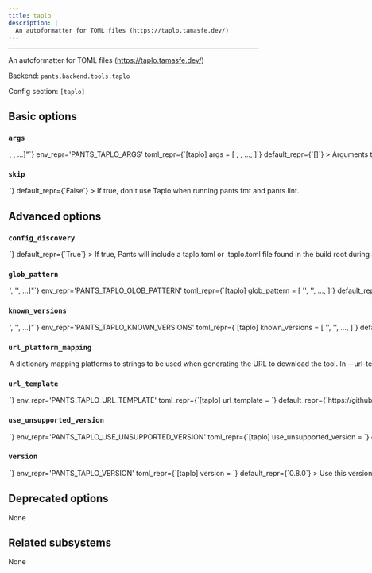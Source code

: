 ```yaml
---
title: taplo
description: |
  An autoformatter for TOML files (https://taplo.tamasfe.dev/)
---
```



---

An autoformatter for TOML files (https://taplo.tamasfe.dev/)

Backend: <span className="color--primary">`pants.backend.tools.taplo`</span>

Config section: <span className="color--primary">`[taplo]`</span>

<span className={styles.options}>

## Basic options

### `args`

<Option
  cli_repr={`--taplo-args="[<shell_str>, <shell_str>, ...]"`}
  env_repr='PANTS_TAPLO_ARGS'
  toml_repr={`[taplo]
args = [
    <shell_str>,
    <shell_str>,
    ...,
]`}
  default_repr={`[]`}
>

Arguments to pass directly to Taplo, e.g. `--taplo-args='--option=align_entries=false'`.

</Option>

### `skip`

<Option
  cli_repr={`--[no-]taplo-skip`}
  env_repr='PANTS_TAPLO_SKIP'
  toml_repr={`[taplo]
skip = <bool>`}
  default_repr={`False`}
>

If true, don&#x27;t use Taplo when running `pants fmt` and `pants lint`.

</Option>

## Advanced options

### `config_discovery`

<Option
  cli_repr={`--[no-]taplo-config-discovery`}
  env_repr='PANTS_TAPLO_CONFIG_DISCOVERY'
  toml_repr={`[taplo]
config_discovery = <bool>`}
  default_repr={`True`}
>

If true, Pants will include a `taplo.toml` or `.taplo.toml` file found in the build root during a run.

</Option>

### `glob_pattern`

<Option
  cli_repr={`--taplo-glob-pattern="['<str>', '<str>', ...]"`}
  env_repr='PANTS_TAPLO_GLOB_PATTERN'
  toml_repr={`[taplo]
glob_pattern = [
    '<str>',
    '<str>',
    ...,
]`}
  default_repr={`[\n  "**/*.toml",\n  "!.taplo.toml",\n  "!taplo.toml"\n]`}
>

A list of glob patterns of files to include/exclude in formatting relative to the build root. Leading exclamation points exclude an item from formatting.

Example:

```
["**/*.toml", "**/pyproject.toml", "!pyproject.toml"]
```

The default includes all files with a `.toml` extension recursively and excludes `.taplo.toml` or `taplo.toml` files in the build root.

</Option>

### `known_versions`

<Option
  cli_repr={`--taplo-known-versions="['<str>', '<str>', ...]"`}
  env_repr='PANTS_TAPLO_KNOWN_VERSIONS'
  toml_repr={`[taplo]
known_versions = [
    '<str>',
    '<str>',
    ...,
]`}
  default_repr={`[\n  "0.8.0|macos_arm64|79c1691c3c46be981fa0cec930ec9a6d6c4ffd27272d37d1885514ce59bd8ccf|3661689",\n  "0.8.0|macos_x86_64|a1917f1b9168cb4f7d579422dcdf9c733028d873963d8fa3a6f499e41719c502|3926263",\n  "0.8.0|linux_arm64|a6a94482f125c21090593f94cad23df099c4924f5b9620cda4a8653527c097a1|3995383",\n  "0.8.0|linux_x86_64|3703294fac37ca9a9f76308f9f98c3939ccb7588f8972acec68a48d7a10d8ee5|4123593"\n]`}
>

Known versions to verify downloads against.

Each element is a pipe-separated string of `version|platform|sha256|length` or
`version|platform|sha256|length|url_override`, where:

- `version` is the version string
- `platform` is one of `[linux_arm64,linux_x86_64,macos_arm64,macos_x86_64]`
- `sha256` is the 64-character hex representation of the expected sha256
  digest of the download file, as emitted by `shasum -a 256`
- `length` is the expected length of the download file in bytes, as emitted by
  `wc -c`
- (Optional) `url_override` is a specific url to use instead of the normally
  generated url for this version

E.g., `3.1.2|macos_x86_64|6d0f18cd84b918c7b3edd0203e75569e0c7caecb1367bbbe409b44e28514f5be|42813`.
and `3.1.2|macos_arm64 |aca5c1da0192e2fd46b7b55ab290a92c5f07309e7b0ebf4e45ba95731ae98291|50926|https://example.mac.org/bin/v3.1.2/mac-aarch64-v3.1.2.tgz`.

Values are space-stripped, so pipes can be indented for readability if necessary.

</Option>

### `url_platform_mapping`

<Option
  cli_repr={`--taplo-url-platform-mapping="{'key1': val1, 'key2': val2, ...}"`}
  env_repr='PANTS_TAPLO_URL_PLATFORM_MAPPING'
  toml_repr={`[taplo.url_platform_mapping]
key1 = val1
key2 = val2
...`}
  default_repr={`{\n  "linux_arm64": "linux-aarch64",\n  "linux_x86_64": "linux-x86_64",\n  "macos_arm64": "darwin-aarch64",\n  "macos_x86_64": "darwin-x86_64"\n}`}
>

A dictionary mapping platforms to strings to be used when generating the URL to download the tool.

In `--url-template`, anytime the `{platform}` string is used, Pants will determine the current platform, and substitute `{platform}` with the respective value from your dictionary.

For example, if you define `{"macos_x86_64": "apple-darwin", "linux_x86_64": "unknown-linux"}`, and run Pants on Linux with an intel architecture, then `{platform}` will be substituted in the `--url-template` option with `unknown-linux`.

</Option>

### `url_template`

<Option
  cli_repr={`--taplo-url-template=<str>`}
  env_repr='PANTS_TAPLO_URL_TEMPLATE'
  toml_repr={`[taplo]
url_template = <str>`}
  default_repr={`https://github.com/tamasfe/taplo/releases/download/{version}/taplo-{platform}.gz`}
>

URL to download the tool, either as a single binary file or a compressed file (e.g. zip file). You can change this to point to your own hosted file, e.g. to work with proxies or for access via the filesystem through a `file:$abspath` URL (e.g. `file:/this/is/absolute`, possibly by [templating the buildroot in a config file](https://www.pantsbuild.org/v2.18/docs/options#config-file-entries)).

Use `{version}` to have the value from `--version` substituted, and `{platform}` to have a value from `--url-platform-mapping` substituted in, depending on the current platform. For example, https://github.com/.../protoc-&#123;version&#125;-&#123;platform&#125;.zip.

</Option>

### `use_unsupported_version`

<Option
  cli_repr={`--taplo-use-unsupported-version=<UnsupportedVersionUsage>`}
  env_repr='PANTS_TAPLO_USE_UNSUPPORTED_VERSION'
  toml_repr={`[taplo]
use_unsupported_version = <UnsupportedVersionUsage>`}
  one_of='error, warning'
  default_repr={`error`}
>

What action to take in case the requested version of Taplo is not supported.

Supported Taplo versions: unspecified

</Option>

### `version`

<Option
  cli_repr={`--taplo-version=<str>`}
  env_repr='PANTS_TAPLO_VERSION'
  toml_repr={`[taplo]
version = <str>`}
  default_repr={`0.8.0`}
>

Use this version of Taplo.

</Option>

## Deprecated options

None

## Related subsystems

None

</span>
